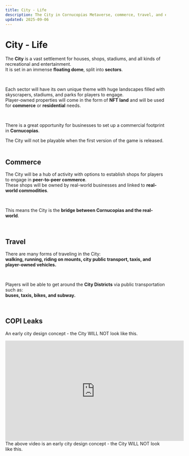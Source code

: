 ```yaml
---
title: City - Life
description: The City in Cornucopias Metaverse, commerce, travel, and early design concepts.
updated: 2025-09-06
---
```


# City - Life

The **City** is a vast settlement for houses, shops, stadiums, and all kinds of recreational and entertainment.  
It is set in an immense **floating dome**, split into **sectors**.  

</br>

Each sector will have its own unique theme with huge landscapes filled with skyscrapers, stadiums, and parks for players to engage.  
Player-owned properties will come in the form of **NFT land** and will be used for **commerce** or **residential** needs.  

</br>

There is a great opportunity for businesses to set up a commercial footprint in **Cornucopias**.  

<div className="note-box danger transparent">
  The City will not be playable when the first version of the game is released.
</div>

</br>

## Commerce

The City will be a hub of activity with options to establish shops for players to engage in **peer-to-peer commerce**.  
These shops will be owned by real-world businesses and linked to **real-world commodities**.  

</br>

This means the City is the **bridge between Cornucopias and the real-world**.  

</br>

## Travel

There are many forms of traveling in the City:  
**walking, running, riding on mounts, city public transport, taxis, and player-owned vehicles.**

</br>

Players will be able to get around the **City Districts** via public transportation such as:  
**buses, taxis, bikes, and subway.**

</br>

## COPI Leaks

<span className="text-orange-500">An early city design concept - the City WILL NOT look like this.</span>  

<iframe  
  width="560"  
  height="315"  
  src="https://www.youtube.com/embed/QjLGfJzuCRo?si=sfwn9ehsqDmZTGBb"  
  title="YouTube video player"  
  frameborder="0"  
  allow="accelerometer; autoplay; clipboard-write; encrypted-media; gyroscope; picture-in-picture; web-share"  
  referrerpolicy="strict-origin-when-cross-origin"  
  allowfullscreen  
></iframe>  

<div className="note-box warning transparent">
  The above video is an early city design concept - the City WILL NOT look like this.
</div>
